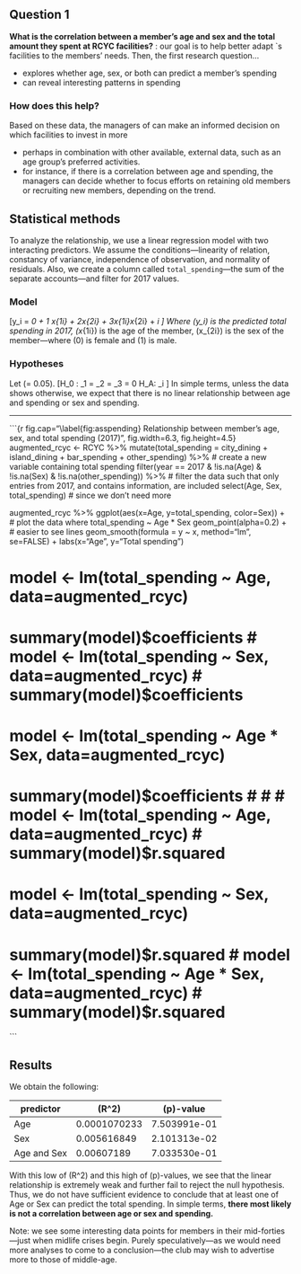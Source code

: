 
## Question 1
**What is the correlation between a member's age and sex and the total amount they spent at RCYC facilities?**
\textbf{Motivation}: our goal is to help better adapt \textsc{rcyc}`s facilities to the members' needs. Then, the first research question...

- explores whether age, sex, or both can predict a member's spending
- can reveal interesting patterns in spending

### How does this help?
Based on these data, the managers of \textsc{rcyc} can make an informed decision on which facilities to invest in more

- perhaps in combination with other available, external data, such as an age group's preferred activities.
- for instance, if there is a correlation between age and spending, the managers can decide whether to focus efforts on retaining old members or recruiting new members, depending on the trend.

## Statistical methods
To analyze the relationship, we use a linear regression model with two interacting predictors. We assume the conditions---linearity of relation, constancy of variance, independence of observation, and normality of residuals. Also, we create a column called `total_spending`---the sum of the separate accounts---and filter for 2017 values.

### Model
\[y_i = \beta_0 + \beta_1 x_{1i} + \beta_2x_{2i} + \beta_3x_{1i}x_{2i} + \varepsilon_i \]
Where \(y_i\) is the predicted total spending in 2017, \(x_{1i}\) is the age of the member, \(x_{2i}\) is the sex of the member---where \(0\) is female and \(1\) is male.

### Hypotheses
Let \(\alpha = 0.05\). \[H_0 : \beta_1 = \beta_2 = \beta_3 = 0 \qquad H_A: \text{at least one } \beta_i \neq 0\]
In simple terms, unless the data shows otherwise, we expect that there is no linear relationship between age and spending or sex and spending.

---
```{r fig.cap="\\label{fig:asspending} Relationship between member's age, sex, and total spending (2017)", fig.width=6.3, fig.height=4.5}
augmented_rcyc <- RCYC %>% 
mutate(total_spending = city_dining + island_dining + bar_spending + other_spending) %>%  # create a new variable containing total spending
filter(year == 2017 & !is.na(Age) & !is.na(Sex) & !is.na(other_spending)) %>%  # filter the data such that only entries from 2017, and contains information, are included
select(Age, Sex, total_spending)  # since we don't need more

augmented_rcyc %>% ggplot(aes(x=Age, y=total_spending, color=Sex)) +  # plot the data where total_spending ~ Age * Sex
geom_point(alpha=0.2) +  # easier to see lines
geom_smooth(formula = y ~ x, method="lm", se=FALSE) +
labs(x="Age", y="Total spending")

# model <- lm(total_spending ~ Age, data=augmented_rcyc)
# summary(model)$coefficients
    # model <- lm(total_spending ~ Sex, data=augmented_rcyc)
    # summary(model)$coefficients
# model <- lm(total_spending ~ Age * Sex, data=augmented_rcyc)
# summary(model)$coefficients
    #
    #
    # model <- lm(total_spending ~ Age, data=augmented_rcyc)
    # summary(model)$r.squared
# model <- lm(total_spending ~ Sex, data=augmented_rcyc)
# summary(model)$r.squared
    # model <- lm(total_spending ~ Age * Sex, data=augmented_rcyc)
    # summary(model)$r.squared
```


## Results
We obtain the following:

| predictor   | \(R^2\)      | \(p\)-value  |
|-------------|--------------|--------------|
| Age         | 0.0001070233 | 7.503991e-01 |
| Sex         | 0.005616849  | 2.101313e-02 |
| Age and Sex | 0.00607189   | 7.033530e-01 |
With this low of \(R^2\) and this high of \(p\)-values, we see that the linear relationship is extremely weak and further fail to reject the null hypothesis. Thus, we do not have sufficient evidence to conclude that at least one of Age or Sex can predict the total spending. In simple terms, **there most likely is not a correlation between age or sex and spending.**

Note: we see some interesting data points for members in their mid-forties---just when midlife crises begin. Purely speculatively---as we would need more analyses to come to a conclusion---the club may wish to advertise more to those of middle-age.

